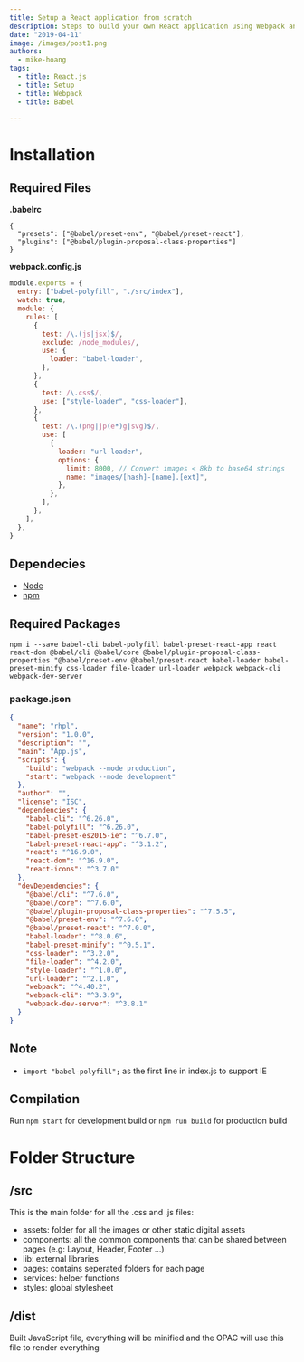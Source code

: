 ```yaml
---
title: Setup a React application from scratch
description: Steps to build your own React application using Webpack and Babel
date: "2019-04-11"
image: /images/post1.png
authors:
  - mike-hoang
tags:
  - title: React.js
  - title: Setup
  - title: Webpack
  - title: Babel

---
```


# Installation

## Required Files

**.babelrc**

``` showLineNumbers
{
  "presets": ["@babel/preset-env", "@babel/preset-react"],
  "plugins": ["@babel/plugin-proposal-class-properties"]
}
```

**webpack.config.js**

```js showLineNumbers
module.exports = {
  entry: ["babel-polyfill", "./src/index"],
  watch: true,
  module: {
    rules: [
      {
        test: /\.(js|jsx)$/,
        exclude: /node_modules/,
        use: {
          loader: "babel-loader",
        },
      },
      {
        test: /\.css$/,
        use: ["style-loader", "css-loader"],
      },
      {
        test: /\.(png|jp(e*)g|svg)$/,
        use: [
          {
            loader: "url-loader",
            options: {
              limit: 8000, // Convert images < 8kb to base64 strings
              name: "images/[hash]-[name].[ext]",
            },
          },
        ],
      },
    ],
  },
}
```

## Dependecies

- <a href="https://nodejs.org/en/">Node</a>
- <a href="https://www.npmjs.com/">npm</a>

## Required Packages

`npm i --save babel-cli babel-polyfill babel-preset-react-app react react-dom @babel/cli @babel/core @babel/plugin-proposal-class-properties "@babel/preset-env @babel/preset-react babel-loader babel-preset-minify css-loader file-loader url-loader webpack webpack-cli webpack-dev-server`

### package.json

```json showLineNumbers
{
  "name": "rhpl",
  "version": "1.0.0",
  "description": "",
  "main": "App.js",
  "scripts": {
    "build": "webpack --mode production",
    "start": "webpack --mode development"
  },
  "author": "",
  "license": "ISC",
  "dependencies": {
    "babel-cli": "^6.26.0",
    "babel-polyfill": "^6.26.0",
    "babel-preset-es2015-ie": "^6.7.0",
    "babel-preset-react-app": "^3.1.2",
    "react": "^16.9.0",
    "react-dom": "^16.9.0",
    "react-icons": "^3.7.0"
  },
  "devDependencies": {
    "@babel/cli": "^7.6.0",
    "@babel/core": "^7.6.0",
    "@babel/plugin-proposal-class-properties": "^7.5.5",
    "@babel/preset-env": "^7.6.0",
    "@babel/preset-react": "^7.0.0",
    "babel-loader": "^8.0.6",
    "babel-preset-minify": "^0.5.1",
    "css-loader": "^3.2.0",
    "file-loader": "^4.2.0",
    "style-loader": "^1.0.0",
    "url-loader": "^2.1.0",
    "webpack": "^4.40.2",
    "webpack-cli": "^3.3.9",
    "webpack-dev-server": "^3.8.1"
  }
}
```

## Note

- `import "babel-polyfill";` as the first line in index.js to support IE

## Compilation

Run `npm start` for development build or `npm run build` for production build

# Folder Structure

## /src

This is the main folder for all the .css and .js files:

- assets: folder for all the images or other static digital assets
- components: all the common components that can be shared between pages (e.g: Layout, Header, Footer ...)
- lib: external libraries
- pages: contains seperated folders for each page
- services: helper functions
- styles: global stylesheet

## /dist

Built JavaScript file, everything will be minified and the OPAC will use this file to render everything

